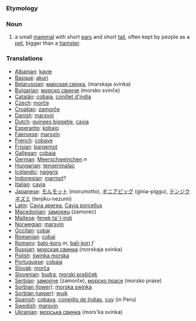 === Etymology ===

=== Noun ===
#a small [[mammal]] with short [[ear]]s and short [[tail]], often kept by people as a [[pet]], bigger than a [[hamster]].

=== Translations ===

*[[Albanian]]: [[kavie]]
*[[Basque]]: [[akuri]]
*[[Belarussian]]: [[марская свінка]], (marskaja svinka)
*[[Bulgarian]]: [[морско свинче]] (morsko svinče)
*[[Catalán]]: [[cobaia]], [[conillet d'índia]]
*[[Czech]]: [[morče]]
*[[Croatian]]: [[zamorče]]
*[[Danish]]: [[marsvin]]
*[[Dutch]]: [[guinees biggetje]], [[cavia]]
*[[Esperanto]]: [[kobajo]]
*[[Faeroese]]: [[marsvín]]
*[[French]]: [[cobaye]]
*[[Frisian]]: [[bargemot]]
*[[Gallegan]]: [[cobaia]]
*[[German]]: [[Meerschweinchen]] ''n''
*[[Hungarian]]: [[tengerimalac]]
*[[Icelandic]]: [[naggrís]]
*[[Indonesian]]: [[marmot]]?
*[[Italian]]: [[cavia]]
*[[Japanese]]: [[モルモット]] (morumotto), [[ギニアピッグ]] (ginia-piggu), [[テンジクネズミ]] (tenjiku-nezumi)
*[[Latin]]: [[Cavia aperea]], [[Cavia porcellus]]
*[[Macedonian]]: [[заморец]] (zamorec)
*[[Maltese]]: [[fenek ta’ l-indi]]
*[[Norwegian]]: [[marsvin]]
*[[Occitan]]: [[cobai]]
*[[Romanian]]: [[cobai]]
*[[Romany]]: [[balo-koro]] ''m'', [[bali-kori]] ''f''
*[[Russian]]: [[морская свинка]] (morskaja svinka)
*[[Polish]]: [[świnka morska]]
*[[Portuguese]]: [[cobaia]]
*[[Slovak]]: [[morča]]
*[[Slovenian]]: [[budra]], [[morski prašiček]]
*[[Serbian]]: [[заморче]] (zamorče), [[морско прасе]] (morsko prase)
*[[Sorbian (lower)]]: [[morska swinka]]
*[[Sorbian (upper)]]: [[wujk]]
*[[Spanish]]: [[cobaya]], [[conejillo de Indias]], [[cuy]] (in Peru)
*[[Swedish]]: [[marsvin]]
*[[Ukranian]]: [[морська свинка]] (mors'ka svinka)